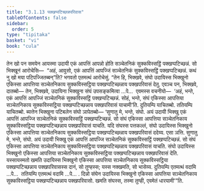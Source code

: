 ```yaml
---
title: "3.1.13 पक्खप्पटिच्छन्नपरिवास"
tableOfContents: false
sidebar:
  order: 5
type: "tipitaka"
basket: "vi"
book: "cula"
---
```



<DynamicBreadcrumb />

<Division number="121" book="cula">

<Paragraph number="572" book="cula">
तेन खो पन समयेन आयस्मा उदायी एकं आपत्तिं आपन्नो होति सञ्चेतनिकं सुक्कविस्सट्ठिं पक्खप्पटिच्छन्नं. सो भिक्खूनं आरोचेसि—  “अहं, आवुसो, एकं आपत्तिं आपज्जिं सञ्चेतनिकं सुक्कविस्सट्ठिं पक्खप्पटिच्छन्नं. कथं नु खो मया पटिपज्जितब्बन्”ति? भगवतो एतमत्थं आरोचेसुं. “तेन हि, भिक्खवे, संघो उदायिस्स भिक्खुनो एकिस्सा आपत्तिया सञ्चेतनिकाय सुक्कविस्सट्ठिया पक्खप्पटिच्छन्नाय पक्खपरिवासं देतु. एवञ्च पन, भिक्खवे, दातब्बो—
</Paragraph>

<Paragraph number="573" book="cula">
तेन, भिक्खवे, उदायिना भिक्खुना संघं उपसङ्कमित्वा …पे…  एवमस्स वचनीयो—  ‘अहं, भन्ते, एकं आपत्तिं आपज्जिं सञ्चेतनिकं सुक्कविस्सट्ठिं पक्खप्पटिच्छन्नं. सोहं, भन्ते, संघं एकिस्सा आपत्तिया सञ्चेतनिकाय सुक्कविस्सट्ठिया पक्खप्पटिच्छन्नाय पक्खपरिवासं याचामी’ति. दुतियम्पि याचितब्बो. ततियम्पि याचितब्बो. ब्यत्तेन भिक्खुना पटिबलेन संघो ञापेतब्बो—
</Paragraph>

</Division>
<Division number="122" book="cula">

<Paragraph number="574" book="cula">
‘सुणातु मे, भन्ते, संघो. अयं उदायी भिक्खु एकं आपत्तिं आपज्जि सञ्चेतनिकं सुक्कविस्सट्ठिं पक्खप्पटिच्छन्नं. सो संघं एकिस्सा आपत्तिया सञ्चेतनिकाय सुक्कविस्सट्ठिया पक्खप्पटिच्छन्नाय पक्खपरिवासं याचति. यदि संघस्स पत्तकल्लं, संघो उदायिस्स भिक्खुनो एकिस्सा आपत्तिया सञ्चेतनिकाय सुक्कविस्सट्ठिया पक्खप्पटिच्छन्नाय पक्खपरिवासं ददेय्य. एसा ञत्ति.
</Paragraph>

<Paragraph number="575" book="cula">
सुणातु मे, भन्ते, संघो. अयं उदायी भिक्खु एकं आपत्तिं आपज्जि सञ्चेतनिकं सुक्कविस्सट्ठिं पक्खप्पटिच्छन्नं. सो संघं एकिस्सा आपत्तिया सञ्चेतनिकाय सुक्कविस्सट्ठिया पक्खप्पटिच्छन्नाय पक्खपरिवासं याचति. संघो उदायिस्स भिक्खुनो एकिस्सा आपत्तिया सञ्चेतनिकाय सुक्कविस्सट्ठिया पक्खप्पटिच्छन्नाय पक्खपरिवासं देति. यस्सायस्मतो खमति उदायिस्स भिक्खुनो एकिस्सा आपत्तिया सञ्चेतनिकाय सुक्कविस्सट्ठिया पक्खप्पटिच्छन्नाय पक्खपरिवासस्स दानं, सो तुण्हस्स; यस्स नक्खमति, सो भासेय्य.
</Paragraph>

<Paragraph number="576" book="cula">
दुतियम्पि एतमत्थं वदामि …पे…  ततियम्पि एतमत्थं वदामि …पे… .
</Paragraph>

<Paragraph number="577" book="cula">
दिन्नो संघेन उदायिस्स भिक्खुनो एकिस्सा आपत्तिया सञ्चेतनिकाय सुक्कविस्सट्ठिया पक्खप्पटिच्छन्नाय पक्खपरिवासो. खमति संघस्स, तस्मा तुण्ही, एवमेतं धारयामी’”ति.
</Paragraph>
</Division>